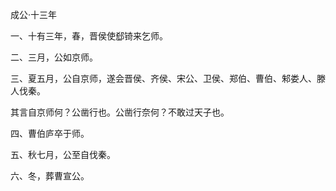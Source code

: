 

成公·十三年

一、十有三年，春，晋侯使郄锜来乞师。

二、三月，公如京师。

三、夏五月，公自京师，遂会晋侯、齐侯、宋公、卫侯、郑伯、曹伯、邾娄人、滕人伐秦。

其言自京师何？公凿行也。公凿行奈何？不敢过天子也。

四、曹伯庐卒于师。

五、秋七月，公至自伐秦。

六、冬，葬曹宣公。

